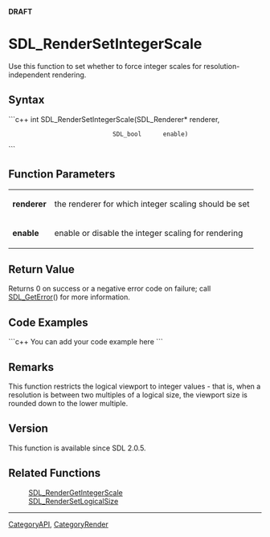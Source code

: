 <span color="red">'''DRAFT'''</span>

<!-- #You will need to remove the line #acl All:read above in order to be able to save the new page.  Do not remove any other content above this comment.  You may delete this comment before you save. -->

<!-- #*^*^*^*^*See http://wiki.libsdl.org/moin.cgi/SGFunctions for details on editing this page*^*^*^*^* -->


= SDL_RenderSetIntegerScale =
Use this function to set whether to force integer scales for resolution-independent rendering.




== Syntax ==
```c++
int SDL_RenderSetIntegerScale(SDL_Renderer* renderer,
                              SDL_bool      enable)
```


== Function Parameters ==
{|
|'''renderer'''
|the renderer for which integer scaling should be set
|-
|'''enable'''
|enable or disable the integer scaling for rendering
|}


== Return Value ==
Returns 0 on success or a negative error code on failure; call [[SDL_GetError]]() for more information.


== Code Examples ==
```c++
You can add your code example here
```

<!-- #Leave this section as-is unless you have a code example to put in.  In that case, replace You can add your code example here with your code example following the Style Guide instructions.  Leave the rest of the markup alone and delete this comment. -->


== Remarks ==
This function restricts the logical viewport to integer values - that is, when a resolution is between two multiples of a logical size, the viewport size is rounded down to the lower multiple.


== Version ==
This function is available since SDL 2.0.5.


== Related Functions ==
:[[SDL_RenderGetIntegerScale]]
:[[SDL_RenderSetLogicalSize]]
<!-- #Remove this section if empty -->

----
[[CategoryAPI]], [[CategoryRender]]
<!-- #See the Style Guide for instructions on editing the footer. -->

